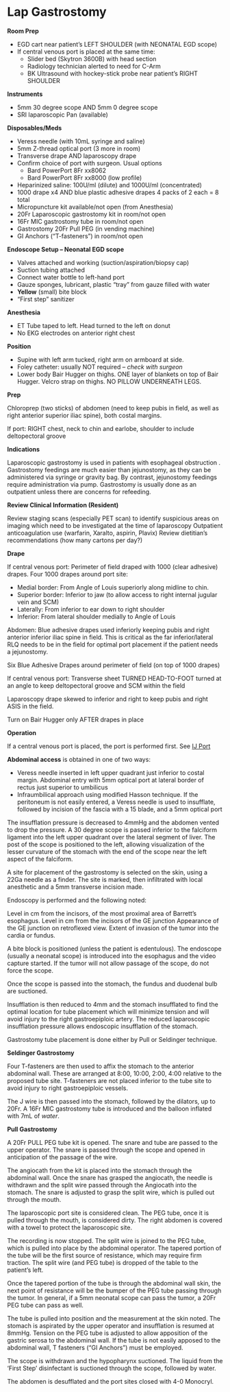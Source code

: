 # Lap Gastrostomy {#lap_gastrostomy_salo}

**Room Prep**

-   EGD cart near patient’s LEFT SHOULDER (with NEONATAL EGD scope)
-   If central venous port is placed at the same time:
    -   Slider bed (Skytron 3600B) with head section
    -   Radiology technician alerted to need for C-Arm
    -   BK Ultrasound with hockey-stick probe near patient’s RIGHT SHOULDER

**Instruments**

-   5mm 30 degree scope AND 5mm 0 degree scope
-   SRI laparoscopic Pan (available)

**Disposables/Meds**

-   Veress needle (with 10mL syringe and saline)
-   5mm Z-thread optical port (3 more in room)
-   Transverse drape AND laparoscopy drape
-   Confirm choice of port with surgeon. Usual options
    -   Bard PowerPort 8Fr xx8062
    -   Bard PowerPort 8Fr xx8000 (low profile)
-   Heparinized saline: 100U/ml (dilute) and 1000U/ml (concentrated)
-   1000 drape x4 AND blue plastic adhesive drapes 4 packs of 2 each = 8 total
-   Micropuncture kit available/not open (from Anesthesia)
-   20Fr Laparoscopic gastrostomy kit in room/not open
-   16Fr MIC gastrostomy tube in room/not open
-   Gastrostomy 20Fr Pull PEG (in vending machine)
-   GI Anchors (“T-fasteners”) in room/not open

**Endoscope Setup – Neonatal EGD scope**

-   Valves attached and working (suction/aspiration/biopsy cap)
-   Suction tubing attached
-   Connect water bottle to left-hand port
-   Gauze sponges, lubricant, plastic “tray” from gauze filled with water
-   **Yellow** (small) bite block
-   “First step” sanitizer

**Anesthesia**

-   ET Tube taped to left. Head turned to the left on donut
-   No EKG electrodes on anterior right chest

**Position**

-   Supine with left arm tucked, right arm on armboard at side.
-   Foley catheter: usually NOT required – *check with surgeon*
-   Lower body Bair Hugger on thighs. ONE layer of blankets on top of Bair Hugger. Velcro strap on thighs. NO PILLOW UNDERNEATH LEGS.

**Prep**

Chloroprep (two sticks) of abdomen (need to keep pubis in field, as well as right anterior superior iliac spine), both costal margins.

If port: RIGHT chest, neck to chin and earlobe, shoulder to include deltopectoral groove

**Indications**

Laparoscopic gastrostomy is used in patients with esophageal obstruction . Gastrostomy feedings are much easier than jejunostomy, as they can be administered via syringe or gravity bag. By contrast, jejunostomy feedings require administration via pump. Gastrostomy is usually done as an outpatient unless there are concerns for refeeding.

**Review Clinical Information (Resident)**

Review staging scans (especially PET scan) to identify suspicious areas on imaging which need to be investigated at the time of laparoscopy Outpatient anticoagulation use (warfarin, Xaralto, aspirin, Plavix) Review dietitian’s recommendations (how many cartons per day?)

**Drape**

If central venous port: Perimeter of field draped with 1000 (clear adhesive) drapes. Four 1000 drapes around port site:

-   Medial border: From Angle of Louis superiorly along midline to chin.
-   Superior border: Inferior to jaw (to allow access to right internal jugular vein and SCM)
-   Laterally: From inferior to ear down to right shoulder
-   Inferior: From lateral shoulder medially to Angle of Louis

Abdomen: Blue adhesive drapes used inferiorly keeping pubis and right anterior inferior iliac spine in field. This is critical as the far inferior/lateral RLQ needs to be in the field for optimal port placement if the patient needs a jejunostomy.

Six Blue Adhesive Drapes around perimeter of field (on top of 1000 drapes)

If central venous port: Transverse sheet TURNED HEAD-TO-FOOT turned at an angle to keep deltopectoral groove and SCM within the field

Laparoscopy drape skewed to inferior and right to keep pubis and right ASIS in the field.

Turn on Bair Hugger only AFTER drapes in place

**Operation**

If a central venous port is placed, the port is performed first. See [IJ Port](#cv_port_salo)

**Abdominal access** is obtained in one of two ways:

-   Veress needle inserted in left upper quadrant just inferior to costal margin. Abdominal entry with 5mm optical port at lateral border of rectus just superior to umbilicus
-   Infraumbilical approach using modified Hasson technique. If the peritoneum is not easily entered, a Veress needle is used to insufflate, followed by incision of the fascia with a 15 blade, and a 5mm optical port

The insufflation pressure is decreased to 4mmHg and the abdomen vented to drop the pressure. A 30 degree scope is passed inferior to the falciform ligament into the left upper quadrant over the lateral segment of liver. The post of the scope is positioned to the left, allowing visualization of the lesser curvature of the stomach with the end of the scope near the left aspect of the falciform.

A site for placement of the gastrostomy is selected on the skin, using a 22Ga needle as a finder. The site is marked, then infiltrated with local anesthetic and a 5mm transverse incision made.

Endoscopy is performed and the following noted:

Level in cm from the incisors, of the most proximal area of Barrett’s esophagus. Level in cm from the incisors of the GE junction Appearance of the GE junction on retroflexed view. Extent of invasion of the tumor into the cardia or fundus.

A bite block is positioned (unless the patient is edentulous). The endoscope (usually a neonatal scope) is introduced into the esophagus and the video capture started. If the tumor will not allow passage of the scope, do not force the scope.

Once the scope is passed into the stomach, the fundus and duodenal bulb are suctioned.

Insufflation is then reduced to 4mm and the stomach insufflated to find the optimal location for tube placement which will minimize tension and will avoid injury to the right gastroepiploic artery. The reduced laparoscopic insufflation pressure allows endoscopic insufflation of the stomach.

Gastrostomy tube placement is done either by Pull or Seldinger technique.

**Seldinger Gastrostomy**

Four T-fasteners are then used to affix the stomach to the anterior abdominal wall. These are arranged at 8:00, 10:00, 2:00, 4:00 relative to the proposed tube site. T-fasteners are not placed inferior to the tube site to avoid injury to right gastroepiploic vessels.

The J wire is then passed into the stomach, followed by the dilators, up to 20Fr. A 16Fr MIC gastrostomy tube is introduced and the balloon inflated with 7mL of *water*.

**Pull Gastrostomy**

A 20Fr PULL PEG tube kit is opened. The snare and tube are passed to the upper operator. The snare is passed through the scope and opened in anticipation of the passage of the wire.

The angiocath from the kit is placed into the stomach through the abdominal wall. Once the snare has grasped the angiocath, the needle is withdrawn and the split wire passed through the Angiocath into the stomach. The snare is adjusted to grasp the split wire, which is pulled out through the mouth.

The laparoscopic port site is considered clean. The PEG tube, once it is pulled through the mouth, is considered dirty. The right abdomen is covered with a towel to protect the laparoscopic site.

The recording is now stopped. The split wire is joined to the PEG tube, which is pulled into place by the abdominal operator. The tapered portion of the tube will be the first source of resistance, which may require firm traction. The split wire (and PEG tube) is dropped of the table to the patient’s left.

Once the tapered portion of the tube is through the abdominal wall skin, the next point of resistance will be the bumper of the PEG tube passing through the tumor. In general, if a 5mm neonatal scope can pass the tumor, a 20Fr PEG tube can pass as well.

The tube is pulled into position and the measurement at the skin noted. The stomach is aspirated by the upper operator and insufflation is resumed at 8mmHg. Tension on the PEG tube is adjusted to allow apposition of the gastric serosa to the abdominal wall. If the tube is not easily apposed to the abdominal wall, T fasteners (“GI Anchors”) must be employed.

The scope is withdrawn and the hypopharynx suctioned. The liquid from the ‘First Step’ disinfectant is suctioned through the scope, followed by water.

The abdomen is desufflated and the port sites closed with 4-0 Monocryl.
